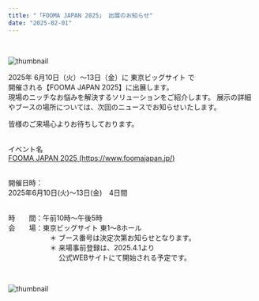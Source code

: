```yaml
---
title: "「FOOMA JAPAN 2025」 出展のお知らせ"
date: "2025-02-01"
---
```

<br />

![thumbnail](../images/News/2025/2025logo_4.jpg)<br />

2025年 6月10日（火）〜13日（金）に 東京ビッグサイト で <br />
開催される【FOOMA JAPAN 2025】に出展します。
<br />
現場のニッチなお悩みを解決するソリューションをご紹介します。
展示の詳細やブースの場所については、次回のニュースでお知らせいたします。

皆様のご来場心よりお待ちしております。<br /><br />

イベント名<br />
[FOOMA JAPAN 2025 (https://www.foomajapan.jp/)](https://www.foomajapan.jp/)<br /><br />

開催日時：<br />
2025年6月10日(火)～13日(金)　4日間<br /><br />

時　　間：午前10時～午後5時
<br />
会　　場：東京ビッグサイト 東1〜8ホール<br />
　　　　　　＊ ブース番号は決定次第お知らせとなります。<br />
　　　　　　＊ 来場事前登録は、2025.4.1より<br />
　　　　　　　 公式WEBサイトにて開始される予定です。<br />

<br />

![thumbnail](../images/News/2025/2025logo_6.jpg)